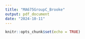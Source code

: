 ```yaml
---
title: "MA675GroupC_Brooke"
output: pdf_document
date: "2024-10-11"
---
```


```r
knitr::opts_chunk$set(echo = TRUE)
```

```r


```


```r


````

```r

````
